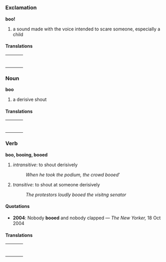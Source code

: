 =={{en}}==
===Exclamation===
'''boo!'''
#a sound made with the voice intended to scare someone, especially a child


====Translations====

{| border=0  width=100%
|-
|bgcolor="#FFFFE0" valign=top width=48%|
{|
<!--left column-->
|}
| width=1% |
|bgcolor="#FFFFE0" valign=top width=48%|
{|
<!--right column-->
|}
|}


===Noun===
'''boo'''
#a derisive shout


====Translations====

{| border=0  width=100%
|-
|bgcolor="#FFFFE0" valign=top width=48%|
{|
<!--left column-->
|}
| width=1% |
|bgcolor="#FFFFE0" valign=top width=48%|
{|
<!--right column-->
|}
|}

===Verb===
'''boo, booing, booed'''
# ''intransitive'': to shout derisively
#: ''When he took the podium, the crowd booed'''
# ''transitive'': to shout at someone derisively
#: ''The protestors loudly booed the visitng senator''

====Quotations====
*'''2004''': Nobody '''booed''' and nobody clapped &mdash; ''The New Yorker,'' 18 Oct 2004

====Translations====

{| border=0  width=100%
|-
|bgcolor="#FFFFE0" valign=top width=48%|
{|
<!--left column-->
|}
| width=1% |
|bgcolor="#FFFFE0" valign=top width=48%|
{|
<!--right column-->
|}
|}